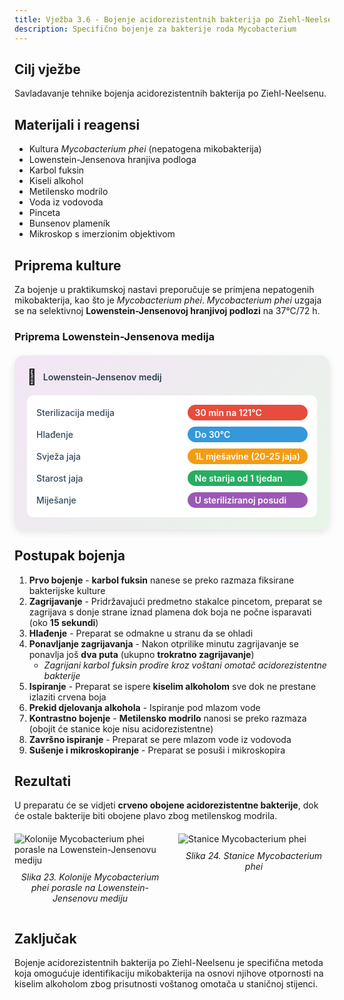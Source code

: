 ```yaml
---
title: Vježba 3.6 - Bojenje acidorezistentnih bakterija po Ziehl-Neelsenu
description: Specifično bojenje za bakterije roda Mycobacterium
---
```


## Cilj vježbe

Savladavanje tehnike bojenja acidorezistentnih bakterija po Ziehl-Neelsenu.

## Materijali i reagensi

- Kultura *Mycobacterium phei* (nepatogena mikobakterija)
- Lowenstein-Jensenova hranjiva podloga
- Karbol fuksin
- Kiseli alkohol
- Metilensko modrilo
- Voda iz vodovoda
- Pinceta
- Bunsenov plameník
- Mikroskop s imerzionim objektivom

## Priprema kulture

Za bojenje u praktikumskoj nastavi preporučuje se primjena nepatogenih mikobakterija, kao što je *Mycobacterium phei*. *Mycobacterium phei* uzgaja se na selektivnoj **Lowenstein-Jensenovoj hranjivoj podlozi** na 37°C/72 h.

### Priprema Lowenstein-Jensenova medija

<div style="display: flex; gap: 20px; flex-wrap: wrap; margin: 20px 0;">

<div style="flex: 1; min-width: 300px; background: linear-gradient(135deg, #f3e5f5 0%, #e8f5e8 100%); border-radius: 15px; padding: 20px; box-shadow: 0 4px 12px rgba(0,0,0,0.1);">
  <div style="display: flex; align-items: center; margin-bottom: 15px;">
    <span style="font-size: 24px; margin-right: 10px;">🧪</span>
    <h4 style="margin: 0; color: #2c3e50; font-weight: 600;">Lowenstein-Jensenov medij</h4>
  </div>
  <div style="background: white; border-radius: 10px; padding: 15px;">
    <div style="display: grid; grid-template-columns: 1fr auto; gap: 10px 20px; align-items: center;">
      <span style="font-weight: 500; color: #34495e;">Sterilizacija medija</span>
      <span style="background: #e74c3c; color: white; padding: 4px 12px; border-radius: 20px; font-size: 14px; font-weight: 600;">30 min na 121°C</span>
      <span style="font-weight: 500; color: #34495e;">Hlađenje</span>
      <span style="background: #3498db; color: white; padding: 4px 12px; border-radius: 20px; font-size: 14px; font-weight: 600;">Do 30°C</span>
      <span style="font-weight: 500; color: #34495e;">Svježa jaja</span>
      <span style="background: #f39c12; color: white; padding: 4px 12px; border-radius: 20px; font-size: 14px; font-weight: 600;">1L mješavine (20-25 jaja)</span>
      <span style="font-weight: 500; color: #34495e;">Starost jaja</span>
      <span style="background: #27ae60; color: white; padding: 4px 12px; border-radius: 20px; font-size: 14px; font-weight: 600;">Ne starija od 1 tjedan</span>
      <span style="font-weight: 500; color: #34495e;">Miješanje</span>
      <span style="background: #9b59b6; color: white; padding: 4px 12px; border-radius: 20px; font-size: 14px; font-weight: 600;">U steriliziranoj posudi</span>
    </div>
  </div>
</div>

</div>

## Postupak bojenja

1. **Prvo bojenje** - **karbol fuksin** nanese se preko razmaza fiksirane bakterijske kulture
2. **Zagrijavanje** - Pridržavajući predmetno stakalce pincetom, preparat se zagrijava s donje strane iznad plamena dok boja ne počne isparavati (oko **15 sekundi**)
3. **Hlađenje** - Preparat se odmakne u stranu da se ohladi
4. **Ponavljanje zagrijavanja** - Nakon otprilike minutu zagrijavanje se ponavlja još **dva puta** (ukupno **trokratno zagrijavanje**)
   - *Zagrijani karbol fuksin prodire kroz voštani omotač acidorezistentne bakterije*
5. **Ispiranje** - Preparat se ispere **kiselim alkoholom** sve dok ne prestane izlaziti crvena boja
6. **Prekid djelovanja alkohola** - Ispiranje pod mlazom vode
7. **Kontrastno bojenje** - **Metilensko modrilo** nanosi se preko razmaza (obojit će stanice koje nisu acidorezistentne)
8. **Završno ispiranje** - Preparat se pere mlazom vode iz vodovoda
9. **Sušenje i mikroskopiranje** - Preparat se posuši i mikroskopira

## Rezultati

U preparatu će se vidjeti **crveno obojene acidorezistentne bakterije**, dok će ostale bakterije biti obojene plavo zbog metilenskog modrila.

<div style="display: flex; gap: 20px; margin: 20px 0;">
  <div style="flex: 1;">
    <img src="/images/slika23.jpg" alt="Kolonije Mycobacterium phei porasle na Lowenstein-Jensenovu mediju" className="hover-zoom" style="cursor: pointer;" />
    <p style="text-align: center; margin-top: 10px; font-style: italic;">
      Slika 23. Kolonije <em>Mycobacterium phei</em> porasle na Lowenstein-Jensenovu mediju
    </p>
  </div>
  <div style="flex: 1;">
    <img src="/images/slika24.jpg" alt="Stanice Mycobacterium phei" className="hover-zoom" style="cursor: pointer;" />
    <p style="text-align: center; margin-top: 10px; font-style: italic;">
      Slika 24. Stanice <em>Mycobacterium phei</em>
    </p>
  </div>
</div>

## Zaključak

Bojenje acidorezistentnih bakterija po Ziehl-Neelsenu je specifična metoda koja omogućuje identifikaciju mikobakterija na osnovi njihove otpornosti na kiselim alkoholom zbog prisutnosti voštanog omotača u staničnoj stijenci.